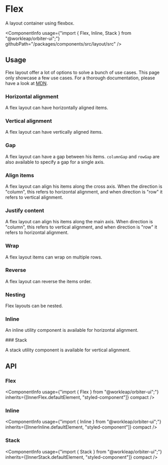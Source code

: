
<Meta of={FlexStories} />

# Flex

<Tagline>A layout container using flexbox.</Tagline>

<ComponentInfo
    usage={"import { Flex, Inline, Stack } from \"@workleap/orbiter-ui\";"}
    githubPath="/packages/components/src/layout/src"
/>

## Usage

Flex layout offer a lot of options to solve a bunch of use cases. This page only showcase a few use cases. For a thorough documentation, please have a look at [MDN](https://developer.mozilla.org/en-US/docs/Learn/CSS/CSS_layout/Flexbox).

### Horizontal alignment

A flex layout can have horizontally aligned items.

<Canvas of={FlexStories.Horizontal} />

### Vertical alignment

A flex layout can have vertically aligned items.

<Canvas of={FlexStories.Vertical} />

### Gap

A flex layout can have a gap between his items. `columnGap` and `rowGap` are also available to specify a gap for a single axis.

<Canvas of={FlexStories.Gap} />

### Align items

A flex layout can align his items along the cross axis. When the direction is "column", this refers to horizontal alignment, and when direction is "row" it refers to vertical alignment.

<Canvas of={FlexStories.AlignItems} />

### Justify content

A flex layout can align his items along the main axis. When direction is "column", this refers to vertical alignment, and when direction is "row" it refers to horizontal alignment.

<Canvas of={FlexStories.JustifyContent} />

### Wrap

A flex layout items can wrap on multiple rows.

<Canvas of={FlexStories.Wrap} />

### Reverse

A flex layout can reverse the items order.

<Canvas of={FlexStories.Reverse} />

### Nesting

Flex layouts can be nested.

<Canvas of={FlexStories.Nesting} />

### Inline

An inline utility component is available for horizontal alignment.

<Canvas of={FlexStories.FlexInline} />
### Stack

A stack utility component is available for vertical alignment.

<Canvas of={FlexStories.FlexStack} />

## API

### Flex

<ComponentInfo
    usage={"import { Flex } from \"@workleap/orbiter-ui\";"}
    inherits={[InnerFlex.defaultElement, "styled-component"]}
    compact
/>

<ArgTypes of={InnerFlex} sort="alpha" />

### Inline

<ComponentInfo
    usage={"import { Inline } from \"@workleap/orbiter-ui\";"}
    inherits={[InnerInline.defaultElement, "styled-component"]}
    compact
/>

<ArgTypes of={InnerInline} sort="alpha" />

### Stack

<ComponentInfo
    usage={"import { Stack } from \"@workleap/orbiter-ui\";"}
    inherits={[InnerStack.defaultElement, "styled-component"]}
    compact
/>

<ArgTypes of={InnerStack} sort="alpha" />
